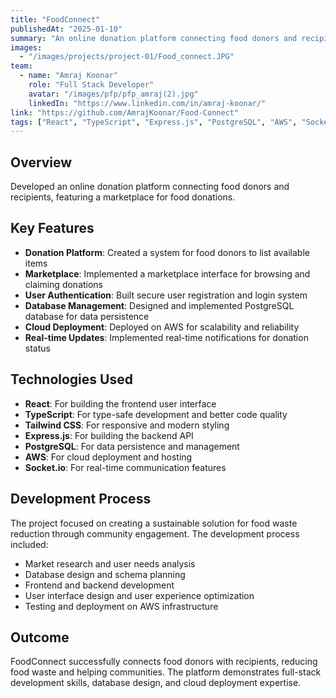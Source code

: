 ```yaml
---
title: "FoodConnect"
publishedAt: "2025-01-10"
summary: "An online donation platform connecting food donors and recipients, featuring a marketplace."
images:
  - "/images/projects/project-01/Food_connect.JPG"
team:
  - name: "Amraj Koonar"
    role: "Full Stack Developer"
    avatar: "/images/pfp/pfp_amraj(2).jpg"
    linkedIn: "https://www.linkedin.com/in/amraj-koonar/"
link: "https://github.com/AmrajKoonar/Food-Connect"
tags: ["React", "TypeScript", "Express.js", "PostgreSQL", "AWS", "Socket.io"]
---
```


## Overview

Developed an online donation platform connecting food donors and recipients, featuring a marketplace for food donations.

## Key Features

- **Donation Platform**: Created a system for food donors to list available items
- **Marketplace**: Implemented a marketplace interface for browsing and claiming donations
- **User Authentication**: Built secure user registration and login system
- **Database Management**: Designed and implemented PostgreSQL database for data persistence
- **Cloud Deployment**: Deployed on AWS for scalability and reliability
- **Real-time Updates**: Implemented real-time notifications for donation status

## Technologies Used

- **React**: For building the frontend user interface
- **TypeScript**: For type-safe development and better code quality
- **Tailwind CSS**: For responsive and modern styling
- **Express.js**: For building the backend API
- **PostgreSQL**: For data persistence and management
- **AWS**: For cloud deployment and hosting
- **Socket.io**: For real-time communication features

## Development Process

The project focused on creating a sustainable solution for food waste reduction through community engagement. The development process included:

- Market research and user needs analysis
- Database design and schema planning
- Frontend and backend development
- User interface design and user experience optimization
- Testing and deployment on AWS infrastructure

## Outcome

FoodConnect successfully connects food donors with recipients, reducing food waste and helping communities. The platform demonstrates full-stack development skills, database design, and cloud deployment expertise. 